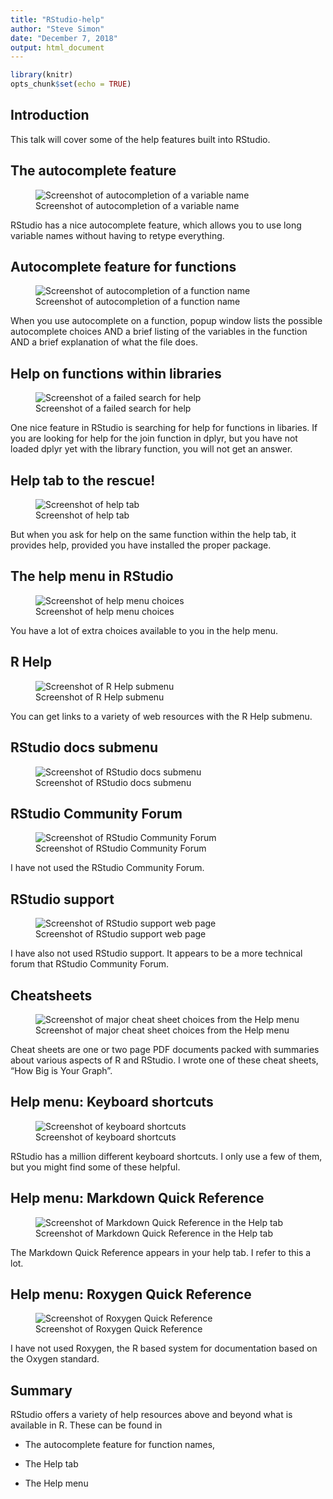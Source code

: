 ```yaml
---
title: "RStudio-help"
author: "Steve Simon"
date: "December 7, 2018"
output: html_document
---
```


```r
library(knitr)
opts_chunk$set(echo = TRUE)
```

## Introduction

This talk will cover some of the help features built into RStudio.

## The autocomplete feature

![Screenshot of autocompletion of a variable name](../images/autocomplete_variable.png)

<div class="notes">

RStudio has a nice autocomplete feature, which allows you to use long variable names without having to retype everything.

</div>

## Autocomplete feature for functions

![Screenshot of autocompletion of a function name](../images/autocomplete_function.png)

<div class="notes">

When you use autocomplete on a function, popup window lists the possible autocomplete choices AND a brief listing of the variables in the function AND a brief explanation of what the file does.

</div>

## Help on functions within libraries

![Screenshot of a failed search for help](../images/help_join_1.png)

<div class="notes">

One nice feature in RStudio is searching for help for functions in libaries. If you are looking for help for the join function in dplyr, but you have not loaded dplyr yet with the library function, you will not get an answer.

</div>

## Help tab to the rescue!

![Screenshot of help tab](../images/help_join_2.png)

<div class="notes">

But when you ask for help on the same function within the help tab, it provides help, provided you have installed the proper package.

</div>

## The help menu in RStudio

![Screenshot of help menu choices](../images/help_menu.png)

<div class="notes">

You have a lot of extra choices available to you in the help menu.

</div>

## R Help

![Screenshot of R Help submenu](../images/help_r_help.png)

<div class="notes">

You can get links to a variety of web resources with the R Help submenu.

</div>

## RStudio docs submenu

![Screenshot of RStudio docs submenu](../images/help_rstudio_docs.png)

## RStudio Community Forum

![Screenshot of RStudio Community Forum](../images/help_rstudio_community_forum.png)

<div class="notes">

I have not used the RStudio Community Forum.

</div>

## RStudio support

![Screenshot of RStudio support web page](../images/help_rstudio_support.png)

<div class="notes">

I have also not used RStudio support. It appears to be a more technical forum that RStudio Community Forum.

</div>

## Cheatsheets

![Screenshot of major cheat sheet choices from the Help menu](../images/help_cheatsheets.png)

<div class="notes">

Cheat sheets are one or two page PDF documents packed with summaries about various aspects of R and RStudio. I wrote one of these cheat sheets, "How Big is Your Graph".

</div>

## Help menu: Keyboard shortcuts

![Screenshot of keyboard shortcuts](../images/help_keyboard_shortcuts.png)

<div class="notes">

RStudio has a million different keyboard shortcuts. I only use a few of them, but you might find some of these helpful.

</div>

## Help menu: Markdown Quick Reference

![Screenshot of Markdown Quick Reference in the Help tab](../images/help_markdown_quick_reference.png)

<div class="notes">

The Markdown Quick Reference appears in your help tab. I refer to this a lot.

</div>

## Help menu: Roxygen Quick Reference

![Screenshot of Roxygen Quick Reference](../images/help_roxygen_quick_reference.png)

<div class="notes">

I have not used Roxygen, the R based system for documentation based on the Oxygen standard.

</div>

## Summary

RStudio offers a variety of help resources above and beyond what is available in R. These can be found in

* The autocomplete feature for function names,

* The Help tab

* The Help menu
